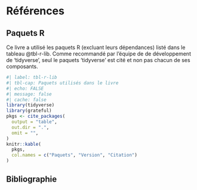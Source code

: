 # Références  {.unnumbered}

## Paquets R {.unnumbered}


Ce livre a utilisé les paquets R (excluant leurs dépendances) listé dans le tableau @tbl-r-lib.
Comme recommandé par l'équipe de de développement de 'tidyverse', seul le paquets 'tidyverse' est cité et non pas chacun de ses composants.

```r
#| label: tbl-r-lib
#| tbl-cap: Paquets utilisés dans le livre
#| echo: FALSE
#| message: false
#| cache: false
library(tidyverse)
library(grateful)
pkgs <- cite_packages(
  output = "table",
  out.dir = ".",
  omit = "",
)
knitr::kable(
  pkgs,
  col.names = c("Paquets", "Version", "Citation")
)
```

## Bibliographie  {.unnumbered}

::: {#refs}
:::
